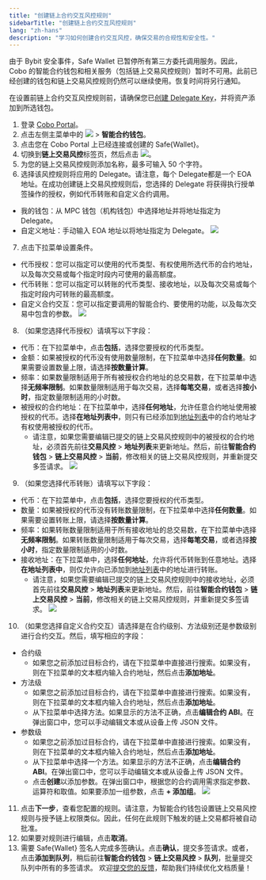```yaml
---
title: "创建链上合约交互风控规则"
sidebarTitle: "创建链上合约交互风控规则"
lang: "zh-hans"
description: "学习如何创建合约交互风控，确保交易的合规性和安全性。"
---
```


<Info>由于 Bybit 安全事件，Safe Wallet 已暂停所有第三方委托调用服务。因此，Cobo 的智能合约钱包和相关服务（包括链上交易风控规则）暂时不可用。此前已经创建的钱包和链上交易风控规则仍然可以继续使用。恢复时间将另行通知。</Info>

<Note>在设置前链上合约交互风控规则前，请确保您已[创建 Delegate Key](/cn/portal/risk-controls/on-chain-tx-type)，并将资产添加到所选钱包。</Note>

1. 登录 [Cobo Portal](https://portal.cobo.com/login)。
2. 点击左侧主菜单中的 <img src="/cn/images/risk-controls/button_wallet.svg" className="icon"></img> > **智能合约钱包**。
3. 点击您在 Cobo Portal 上已经连接或创建的 Safe&#123;Wallet&#125;。
4. 切换到**链上交易风控**标签页，然后点击 <img src="/cn/images/risk-controls/button_create policy.svg" className="icon"></img>。
5. 为您的链上交易风控规则添加名称，最多可输入 50 个字符。
6. 选择该风控规则将应用的 Delegate。请注意，每个 Delegate都是一个 EOA 地址。在成功创建链上交易风控规则后，您选择的 Delegate 将获得执行授单签操作的授权，例如代币转账和自定义合约调用。
- 我的钱包：从 MPC 钱包（机构钱包）中选择地址并将地址指定为 Delegate。
- 自定义地址：手动输入 EOA 地址以将地址指定为 Delegate。
<img src="/cn/images/risk-controls/5.png" className="screenshot_full_screen"></img>
7. 点击下拉菜单设置条件。
- 代币授权：您可以指定可以使用的代币类型、有权使用所选代币的合约地址，以及每次交易或每个指定时段内可使用的最高额度。
- 代币转账：您可以指定可以转账的代币类型、接收地址，以及每次交易或每个指定时段内可转账的最高额度。
- 自定义合约交互：您可以指定要调用的智能合约、要使用的功能，以及每次交易中包含的参数。
<img src="/cn/images/risk-controls/6.png" className="screenshot_modal"></img>
8. （如果您选择代币授权）请填写以下字段：
- 代币：在下拉菜单中，点击**包括**，选择您要授权的代币类型。
- 金额：如果被授权的代币没有使用数量限制，在下拉菜单中选择**任何数量**。如果需要设置数量上限，请选择**按数量计算**。
- 频率：如果数量限制适用于所有被授权合约地址的总交易数，在下拉菜单中选择**无频率限制**。如果数量限制适用于每次交易，选择**每笔交易**，或者选择**按小时**，指定数量限制适用的小时数。
- 被授权的合约地址：在下拉菜单中，选择**任何地址**，允许任意合约地址使用被授权的代币。选择**在地址列表中**，则只有已经添加到[地址列表](/cn/portal/risk-controls/address-list)中的合约地址才有权使用被授权的代币。
    - 请注意，如果您需要编辑已提交的链上交易风控规则中的被授权的合约地址，必须首先前往**交易风控** > **地址列表**来更新地址。然后，前往**智能合约钱包** > **链上交易风控** > **当前**，修改相关的链上交易风控规则，并重新提交多签请求。
<img src="/cn/images/risk-controls/7.png" className="screenshot_full_screen"></img>
9.  （如果您选择代币转账）请填写以下字段：
- 代币：在下拉菜单中，点击**包括**，选择您要授权的代币类型。
- 数量：如果被授权的代币没有转账数量限制，在下拉菜单中选择**任何数量**。如果需要设置转账上限，请选择**按数量计算**。
- 频率：如果转账数量限制适用于所有接收地址的总交易数，在下拉菜单中选择**无频率限制**。如果转账数量限制适用于每次交易，选择**每笔交易**，或者选择**按小时**，指定数量限制适用的小时数。
- 接收地址：在下拉菜单中，选择**任何地址**，允许将代币转账到任意地址。选择**在地址列表中**，则仅允许向已添加到[地址列表](/cn/portal/risk-controls/address-list)中的地址进行转账。
    - 请注意，如果您需要编辑已提交的链上交易风控规则中的接收地址，必须首先前往**交易风控** > **地址列表**来更新地址。然后，前往**智能合约钱包** > **链上交易风控** > **当前**，修改相关的链上交易风控规则，并重新提交多签请求。
<img src="/cn/images/risk-controls/8.png" className="screenshot_full_screen"></img>
10.  （如果您选择自定义合约交互）请选择是在合约级别、方法级别还是参数级别进行合约交互。然后，填写相应的字段：
- 合约级
    - 如果您之前添加过目标合约，请在下拉菜单中直接进行搜索。如果没有，则在下拉菜单的文本框内输入合约地址，然后点击**添加地址**。
- 方法级
    - 如果您之前添加过目标合约，请在下拉菜单中直接进行搜索。如果没有，则在下拉菜单的文本框内输入合约地址，然后点击**添加地址**。
    - 从下拉菜单中选择方法。如果显示的方法不正确，点击**编辑合约 ABI**。在弹出窗口中，您可以手动编辑文本或从设备上传 JSON 文件。
- 参数级
    - 如果您之前添加过目标合约，请在下拉菜单中直接进行搜索。如果没有，则在下拉菜单的文本框内输入合约地址，然后点击**添加地址**。
    - 从下拉菜单中选择一个方法。如果显示的方法不正确，点击**编辑合约 ABI**。在弹出窗口中，您可以手动编辑文本或从设备上传 JSON 文件。
    - 点击**创建**以添加参数。在弹出窗口中，根据您的合约调用需求指定参数、运算符和取值。如果要添加一组参数，点击 **+ 添加组**。
<img src="/cn/images/risk-controls/9.png" className="screenshot_full_screen"></img>
11. 点击**下一步**，查看您配置的规则。请注意，为智能合约钱包设置链上交易风控规则与授予链上权限类似。因此，任何在此规则下触发的链上交易都将被自动批准。
12. 如果要对规则进行编辑，点击**取消**。
13. 需要 Safe&#123;Wallet&#125; 签名人完成多签确认。点击**确认**，提交多签请求。或者，点击**添加到队列**，稍后前往**智能合约钱包** > **链上交易风控** > **队列**，批量提交队列中所有的多签请求。
<Tip>欢迎[提交您的反馈](https://forms.zohopublic.com/cobo/form/DocumentFeedbackForm/formperma/QvLOhxJv1_JMsJ-1dleZ8Itb_7rzN-LtgvsDdxosoVI?referrername=manuals)，帮助我们持续优化文档质量！</Tip>